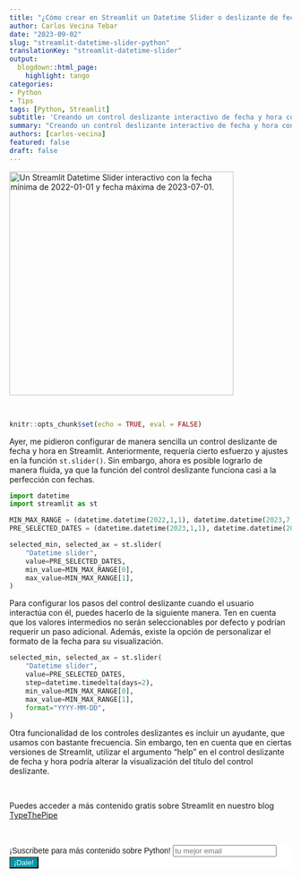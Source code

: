 ```yaml
---
title: "¿Cómo crear en Streamlit un Datetime Slider o deslizante de fechas."
author: Carlos Vecina Tebar
date: "2023-09-02"
slug: "streamlit-datetime-slider-python"
translationKey: "streamlit-datetime-slider"
output:
  blogdown::html_page:
    highlight: tango
categories:
- Python
- Tips
tags: [Python, Streamlit]
subtitle: 'Creando un control deslizante interactivo de fecha y hora con Streamlit en Python. Fácil y potente.'
summary: "Creando un control deslizante interactivo de fecha y hora con Streamlit en Python. Fácil y potente."
authors: [carlos-vecina]
featured: false
draft: false
---
```



<img src="./featured.png" width="400px" alt="Un Streamlit Datetime Slider interactivo con la fecha mínima de 2022-01-01 y fecha máxima de 2023-07-01." />

<br>

```r
knitr::opts_chunk$set(echo = TRUE, eval = FALSE)
```


Ayer, me pidieron configurar de manera sencilla un control deslizante de fecha y hora en Streamlit. Anteriormente, requería cierto esfuerzo y ajustes en la función `st.slider()`. Sin embargo, ahora es posible lograrlo de manera fluida, ya que la función del control deslizante funciona casi a la perfección con fechas.

```python
import datetime
import streamlit as st

MIN_MAX_RANGE = (datetime.datetime(2022,1,1), datetime.datetime(2023,7,1))
PRE_SELECTED_DATES = (datetime.datetime(2023,1,1), datetime.datetime(2023,7,1))

selected_min, selected_ax = st.slider(
    "Datetime slider",
    value=PRE_SELECTED_DATES,
    min_value=MIN_MAX_RANGE[0],
    max_value=MIN_MAX_RANGE[1],
)

```

Para configurar los pasos del control deslizante cuando el usuario interactúa con él, puedes hacerlo de la siguiente manera. Ten en cuenta que los valores intermedios no serán seleccionables por defecto y podrían requerir un paso adicional. Además, existe la opción de personalizar el formato de la fecha para su visualización.

```python
selected_min, selected_ax = st.slider(
    "Datetime slider",
    value=PRE_SELECTED_DATES,
    step=datetime.timedelta(days=2),
    min_value=MIN_MAX_RANGE[0],
    max_value=MIN_MAX_RANGE[1],
    format="YYYY-MM-DD",    
)

```


Otra funcionalidad de los controles deslizantes es incluir un ayudante, que usamos con bastante frecuencia. Sin embargo, ten en cuenta que en ciertas versiones de Streamlit, utilizar el argumento "help" en el control deslizante de fecha y hora podría alterar la visualización del título del control deslizante.

<br>

Puedes acceder a más contenido gratis sobre Streamlit en nuestro blog [TypeThePipe](https://typethepipe.com)

<br>

```{=html}
<!-- Begin Mailchimp Signup Form -->
<link href="//cdn-images.mailchimp.com/embedcode/horizontal-slim-10_7.css" rel="stylesheet" type="text/css">
<link rel="stylesheet" type="text/css" href="https://csshake.surge.sh/csshake.min.css">
<style type="text/css">
	#mc_embed_signup{background:#fff; clear:left; font:14px Helvetica,Arial,sans-serif; width:100%;}
	 #mc_embed_signup .button {
  background-color: #0294A5; /* Green */
  color: white;
  transition-duration: 0.4s;
}
#mc_embed_signup .button:hover {
  background-color: #379392 !important; 
}

</style>
<div id="mc_embed_signup">
<form action="https://typethepipe.us4.list-manage.com/subscribe/post?u=91551f7ed29389a0de4f47665&amp;id=d95c503a48" method="post" id="mc-embedded-subscribe-form" name="mc-embedded-subscribe-form" class="validate" target="_blank" novalidate>
 <div id="mc_embed_signup_scroll">
	<label for="mce-EMAIL"> ¡Suscribete para más contenido sobre Python! </label>
	<input type="email" value="" name="EMAIL" class="email" id="mce-EMAIL" placeholder="tu mejor email" required><input type="hidden" name="tags" value="7614568"></div>
    <!-- real people should not fill this in and expect good things - do not remove this or risk form bot signups-->
    <div style="position: absolute; left: -5000px;" aria-hidden="true"><input type="text" name="b_91551f7ed29389a0de4f47665_d95c503a48" tabindex="-1" value=""></div>
    <div class="clear"><input type="submit" value="¡Dale!" name="subscribe" id="mc-embedded-subscribe" class="button"></div>
    </div>
</form>
</div>

<!--End mc_embed_signup-->
```
